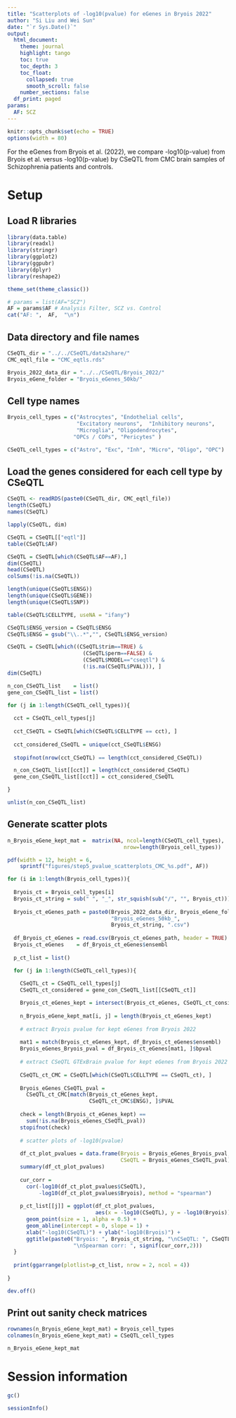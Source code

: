 ```yaml
---
title: "Scatterplots of -log10(pvalue) for eGenes in Bryois 2022"
author: "Si Liu and Wei Sun"
date: "`r Sys.Date()`"
output: 
  html_document:
    theme: journal
    highlight: tango
    toc: true
    toc_depth: 3
    toc_float:
      collapsed: true
      smooth_scroll: false
    number_sections: false
  df_print: paged
params:
  AF: SCZ
---
```

```r
knitr::opts_chunk$set(echo = TRUE)
options(width = 80)
```

For the eGenes from Bryois et al. (2022), we compare -log10(p-value) from Bryois et al. versus  -log10(p-value) by CSeQTL from CMC brain samples of Schizophrenia patients and controls.  

# Setup

## Load R libraries
```r
library(data.table)
library(readxl)
library(stringr)
library(ggplot2)
library(ggpubr)
library(dplyr)
library(reshape2)

theme_set(theme_classic())

# params = list(AF="SCZ")
AF = params$AF # Analysis Filter, SCZ vs. Control 
cat("AF: ",  AF,  "\n")
```

## Data directory and file names
```r
CSeQTL_dir = "../../CSeQTL/data2share/"
CMC_eqtl_file = "CMC_eqtls.rds"

Bryois_2022_data_dir = "../../CSeQTL/Bryois_2022/"
Bryois_eGene_folder = "Bryois_eGenes_50kb/"
```

## Cell type names
```r
Bryois_cell_types = c("Astrocytes", "Endothelial cells", 
                      "Excitatory neurons",  "Inhibitory neurons",  
                      "Microglia", "Oligodendrocytes", 
                     "OPCs / COPs", "Pericytes" )

CSeQTL_cell_types = c("Astro", "Exc", "Inh", "Micro", "Oligo", "OPC")
```

## Load the genes considered for each cell type by CSeQTL

```r
CSeQTL <- readRDS(paste0(CSeQTL_dir, CMC_eqtl_file))
length(CSeQTL)
names(CSeQTL)

lapply(CSeQTL, dim)

CSeQTL = CSeQTL[["eqtl"]]
table(CSeQTL$AF)

CSeQTL = CSeQTL[which(CSeQTL$AF==AF),]
dim(CSeQTL)
head(CSeQTL)
colSums(!is.na(CSeQTL))

length(unique(CSeQTL$ENSG))
length(unique(CSeQTL$GENE))
length(unique(CSeQTL$SNP))

table(CSeQTL$CELLTYPE, useNA = "ifany")

CSeQTL$ENSG_version = CSeQTL$ENSG
CSeQTL$ENSG = gsub("\\..*","", CSeQTL$ENSG_version)

CSeQTL = CSeQTL[which((CSeQTL$trim==TRUE) & 
                        (CSeQTL$perm==FALSE) & 
                        (CSeQTL$MODEL=="cseqtl") & 
                        (!is.na(CSeQTL$PVAL))), ]
dim(CSeQTL)

n_con_CSeQTL_list    = list()
gene_con_CSeQTL_list = list()

for (j in 1:length(CSeQTL_cell_types)){
  
  cct = CSeQTL_cell_types[j]
  
  cct_CSeQTL = CSeQTL[which(CSeQTL$CELLTYPE == cct), ]
  
  cct_considered_CSeQTL = unique(cct_CSeQTL$ENSG)
  
  stopifnot(nrow(cct_CSeQTL) == length(cct_considered_CSeQTL))

  n_con_CSeQTL_list[[cct]] = length(cct_considered_CSeQTL)
  gene_con_CSeQTL_list[[cct]] = cct_considered_CSeQTL

}

unlist(n_con_CSeQTL_list)

```


## Generate scatter plots

```r

n_Bryois_eGene_kept_mat =  matrix(NA, ncol=length(CSeQTL_cell_types), 
                                     nrow=length(Bryois_cell_types))

pdf(width = 12, height = 6, 
    sprintf("figures/step5_pvalue_scatterplots_CMC_%s.pdf", AF))

for (i in 1:length(Bryois_cell_types)){
  
  Bryois_ct = Bryois_cell_types[i]
  Bryois_ct_string = sub(" ", "_", str_squish(sub("/", "", Bryois_ct)))
  
  Bryois_ct_eGenes_path = paste0(Bryois_2022_data_dir, Bryois_eGene_folder, 
                                 "Bryois_eGenes_50kb_", 
                                 Bryois_ct_string, ".csv")
  
  df_Bryois_ct_eGenes = read.csv(Bryois_ct_eGenes_path, header = TRUE)
  Bryois_ct_eGenes    = df_Bryois_ct_eGenes$ensembl
  
  p_ct_list = list()

  for (j in 1:length(CSeQTL_cell_types)){
    
    CSeQTL_ct = CSeQTL_cell_types[j]
    CSeQTL_ct_considered = gene_con_CSeQTL_list[[CSeQTL_ct]]

    Bryois_ct_eGenes_kept = intersect(Bryois_ct_eGenes, CSeQTL_ct_considered)
    
    n_Bryois_eGene_kept_mat[i, j] = length(Bryois_ct_eGenes_kept)
    
    # extract Bryois pvalue for kept eGenes from Bryois 2022
    
    mat1 = match(Bryois_ct_eGenes_kept, df_Bryois_ct_eGenes$ensembl)
    Bryois_eGenes_Bryois_pval = df_Bryois_ct_eGenes[mat1, ]$bpval
    
    # extract CSeQTL GTExBrain pvalue for kept eGenes from Bryois 2022
  
    CSeQTL_ct_CMC = CSeQTL[which(CSeQTL$CELLTYPE == CSeQTL_ct), ]
    
    Bryois_eGenes_CSeQTL_pval = 
      CSeQTL_ct_CMC[match(Bryois_ct_eGenes_kept, 
                          CSeQTL_ct_CMC$ENSG), ]$PVAL
    
    check = length(Bryois_ct_eGenes_kept) == 
      sum(!is.na(Bryois_eGenes_CSeQTL_pval))
    stopifnot(check)
    
    # scatter plots of -log10(pvalue)
    
    df_ct_plot_pvalues = data.frame(Bryois = Bryois_eGenes_Bryois_pval, 
                                    CSeQTL = Bryois_eGenes_CSeQTL_pval)
    summary(df_ct_plot_pvalues)
    
    cur_corr = 
      cor(-log10(df_ct_plot_pvalues$CSeQTL), 
          -log10(df_ct_plot_pvalues$Bryois), method = "spearman")
    
    p_ct_list[[j]] = ggplot(df_ct_plot_pvalues, 
                            aes(x = -log10(CSeQTL), y = -log10(Bryois))) + 
      geom_point(size = 1, alpha = 0.5) + 
      geom_abline(intercept = 0, slope = 1) + 
      xlab("-log10(CSeQTL)") + ylab("-log10(Bryois)") + 
      ggtitle(paste0("Bryois: ", Bryois_ct_string, "\nCSeQTL: ", CSeQTL_ct, 
                     "\nSpearman corr: ", signif(cur_corr,2)))
  }
  
  print(ggarrange(plotlist=p_ct_list, nrow = 2, ncol = 4))
  
}

dev.off()

```


## Print out sanity check matrices

```r

rownames(n_Bryois_eGene_kept_mat) = Bryois_cell_types
colnames(n_Bryois_eGene_kept_mat) = CSeQTL_cell_types

n_Bryois_eGene_kept_mat

```

# Session information
```r
gc()

sessionInfo()
```
